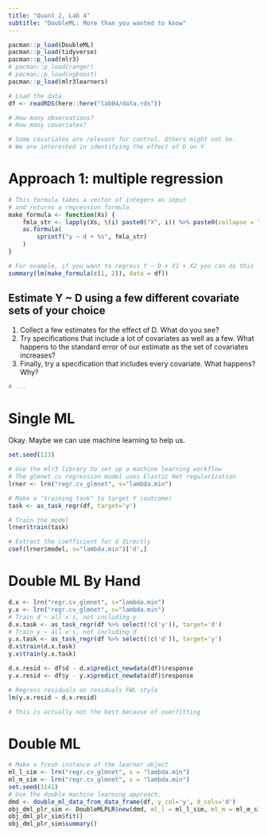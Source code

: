 ```yaml
---
title: "Quant 2, Lab 4"
subtitle: "DoubleML: More than you wanted to know"
---
```


```r
pacman::p_load(DoubleML)
pacman::p_load(tidyverse)
pacman::p_load(mlr3)
# pacman::p_load(ranger)
# pacman::p_load(xgboost)
pacman::p_load(mlr3learners)

# Load the data
df <- readRDS(here::here("lab04/data.rds"))

# How many observations?
# How many covariates?

# Some covariates are relevant for control. Others might not be.
# We are interested in identifying the effect of D on Y
```

# Approach 1: multiple regression

```r
# This formula takes a vector of integers as input
# and returns a regression formula
make_formula <- function(Xs) {
    fmla_str <- lapply(Xs, \(i) paste0("X", i)) %>% paste0(collapse = "+")
    as.formula(
        sprintf("y ~ d + %s", fmla_str)
    )
}

# For example, if you want to regress Y ~ D + X1 + X2 you can do this
summary(lm(make_formula(c(1, 2)), data = df))
```

## Estimate Y ~ D using a few different covariate sets of your choice

1. Collect a few estimates for the effect of D. What do you see?
2. Try specifications that include a lot of covariates as well as a few. What happens to the standard error of our estimate as the set of covariates increases?
3. Finally, try a specification that includes every covariate. What happens? Why?

```r
# ...
```

# Single ML

Okay. Maybe we can use machine learning to help us.

```r
set.seed(123)

# Use the mlr3 library to set up a machine learning workflow
# The glmnet.cv regression model uses Elastic Net regularization
lrner <- lrn("regr.cv_glmnet", s="lambda.min")

# Make a "training task" to target Y (outcome)
task <- as_task_regr(df, target='y')

# Train the model
lrner$train(task)

# Extract the coefficient for d directly
coef(lrner$model, s="lambda.min")['d',]
```

# Double ML By Hand

```r
d.x <- lrn("regr.cv_glmnet", s="lambda.min")
y.x <- lrn("regr.cv_glmnet", s="lambda.min")
# Train d ~ all x's, not including y
d.x.task <- as_task_regr(df %>% select(!c('y')), target='d')
# Train y ~ all x's, not including d
y.x.task <- as_task_regr(df %>% select(!c('d')), target='y')
d.x$train(d.x.task)
y.x$train(y.x.task)

d.x.resid <- df$d - d.x$predict_newdata(df)$response
y.x.resid <- df$y - y.x$predict_newdata(df)$response

# Regress residuals on residuals FWL style
lm(y.x.resid ~ d.x.resid)

# This is actually not the best because of overfitting
```

# Double ML

```r
# Make a fresh instance of the learner object
ml_l_sim <- lrn("regr.cv_glmnet", s = "lambda.min")
ml_m_sim <- lrn("regr.cv_glmnet", s = "lambda.min")
set.seed(3141)
# Use the double machine learning approach.
dmd <- double_ml_data_from_data_frame(df, y_col='y', d_cols='d')
obj_dml_plr_sim <- DoubleMLPLR$new(dmd, ml_l = ml_l_sim, ml_m = ml_m_sim)
obj_dml_plr_sim$fit()
obj_dml_plr_sim$summary()
```

